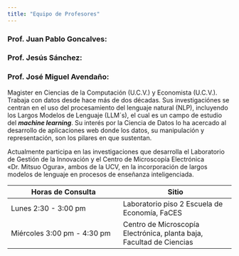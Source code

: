 ```yaml
---
title: "Equipo de Profesores"
---
```


### Prof. Juan Pablo Goncalves:

### Prof. Jesús Sánchez:

### Prof. José Miguel Avendaño:

Magister en Ciencias de la Computación (U.C.V.) y Economista (U.C.V.). Trabaja con datos desde hace más de dos décadas. Sus investigaciónes se centran en el uso del procesamiento del lenguaje natural (NLP), incluyendo los Largos Modelos de Lenguaje (LLM´s), el cual es un campo de estudio del ***machine learning***. Su interés por la Ciencia de Datos lo ha acercado al desarrollo de aplicaciones web donde los datos, su manipulación y representación, son los pilares en que sustentan.

Actualmente participa en las investigaciones que desarrolla el Laboratorio de Gestión de la Innovación y el Centro de Microscopía Electrónica «Dr. Mitsuo Ogura», ambos de la UCV, en la incorporación de largos modelos de lenguaje en procesos de enseñanza inteligenciada.

| Horas de Consulta | Sitio |
|----|----|
| Lunes 2:30 - 3:00 pm | Laboratorio piso 2 Escuela de Economía, FaCES |
| Miércoles 3:00 pm - 4:30 pm | Centro de Microscopía Electrónica, planta baja, Facultad de Ciencias |
